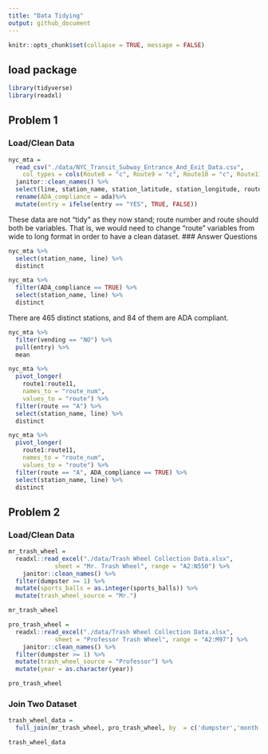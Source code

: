 ```yaml
---
title: "Data Tidying"
output: github_document
---
```

```r
knitr::opts_chunk$set(collapse = TRUE, message = FALSE)
```

## load package
```r
library(tidyverse) 
library(readxl)
```


## Problem 1
### Load/Clean Data
```r
nyc_mta = 
  read_csv("./data/NYC_Transit_Subway_Entrance_And_Exit_Data.csv", 
    col_types = cols(Route8 = "c", Route9 = "c", Route10 = "c", Route11 = "c")) %>%
  janitor::clean_names() %>%
  select(line, station_name, station_latitude, station_longitude, route1:route11, entry, vending, entrance_type, ada) %>% 
  rename(ADA_compliance = ada)%>% 
  mutate(entry = ifelse(entry == "YES", TRUE, FALSE))

```

These data are not "tidy" as they now stand; route number and route should both be variables. That is, we would need to change "route" variables from wide to long format in order to have a clean dataset. 
### Answer Questions
```r
nyc_mta %>% 
  select(station_name, line) %>% 
  distinct

nyc_mta %>% 
  filter(ADA_compliance == TRUE) %>% 
  select(station_name, line) %>% 
  distinct
```

There are 465 distinct stations, and 84 of them are ADA compliant.

```r
nyc_mta %>% 
  filter(vending == "NO") %>% 
  pull(entry) %>% 
  mean
```

```r
nyc_mta %>% 
  pivot_longer(
    route1:route11,
    names_to = "route_num",
    values_to = "route") %>% 
  filter(route == "A") %>% 
  select(station_name, line) %>% 
  distinct

nyc_mta %>% 
  pivot_longer(
    route1:route11,
    names_to = "route_num",
    values_to = "route") %>% 
  filter(route == "A", ADA_compliance == TRUE) %>% 
  select(station_name, line) %>% 
  distinct
```

## Problem 2
### Load/Clean Data

```r
mr_trash_wheel = 
  readxl::read_excel("./data/Trash Wheel Collection Data.xlsx",
             sheet = "Mr. Trash Wheel", range = "A2:N550") %>%
    janitor::clean_names() %>%
  filter(dumpster >= 1) %>% 
  mutate(sports_balls = as.integer(sports_balls)) %>%
  mutate(trash_wheel_source = "Mr.")

mr_trash_wheel
```

```r
pro_trash_wheel = 
  readxl::read_excel("./data/Trash Wheel Collection Data.xlsx",
             sheet = "Professor Trash Wheel", range = "A2:M97") %>%
    janitor::clean_names() %>%
  filter(dumpster >= 1) %>%
  mutate(trash_wheel_source = "Professor") %>% 
  mutate(year = as.character(year))

pro_trash_wheel
```

### Join Two Dataset
```r
trash_wheel_data = 
  full_join(mr_trash_wheel, pro_trash_wheel, by  = c('dumpster','month','year','date','weight_tons','volume_cubic_yards','plastic_bottles','polystyrene','cigarette_butts','glass_bottles', 'grocery_bags', 'chip_bags', 'homes_powered', 'trash_wheel_source'))

trash_wheel_data

```


